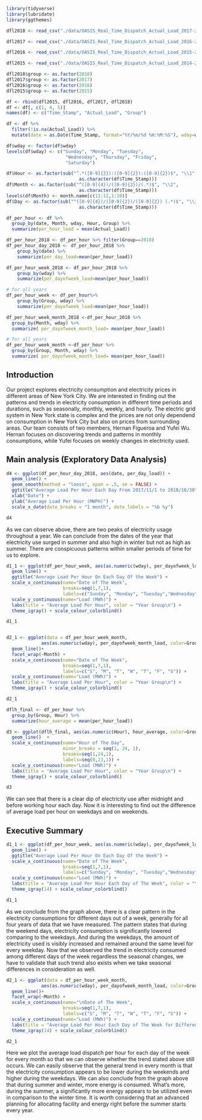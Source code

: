 ```r
library(tidyverse)
library(lubridate)
library(ggthemes)

```



```r
dfl2018 <- read_csv("./data/OASIS_Real_Time_Dispatch_Actual_Load_2017-2018.csv", na=c("NA"))

dfl2017 <- read_csv("./data/OASIS_Real_Time_Dispatch_Actual_Load_2016-2017.csv", na=c("NA"))

dfl2016 <- read_csv("./data/OASIS_Real_Time_Dispatch_Actual_Load_2015-2016.csv", na=c("NA"))

dfl2015 <- read_csv("./data/OASIS_Real_Time_Dispatch_Actual_Load_2014-2015.csv", na=c("NA"))

dfl2018$group <- as.factor(2018)
dfl2017$group <- as.factor(2017)
dfl2016$group <- as.factor(2016)
dfl2015$group <- as.factor(2015)

df <- rbind(dfl2015, dfl2016, dfl2017, dfl2018)
df <- df[, c(1, 4, 5)]
names(df) <- c("Time_Stamp", "Actual_Load", "Group")

df <- df %>%
  filter(!is.na(Actual_Load)) %>%
  mutate(date = as.Date(Time_Stamp, format="%Y/%m/%d %H:%M:%S"), wday=wday(date))

df$wday <- factor(df$wday)
levels(df$wday) <- c("Sunday", "Monday", "Tuesday",
                      "Wednesday", "Thursday", "Friday",
                      "Saturday")

df$Hour <- as.factor(sub("^.*([0-9]{2}):([0-9]{2}):([0-9]{2})$", "\\1",
                           as.character(df$Time_Stamp)))
df$Month <- as.factor(sub("^([0-9]{4})/([0-9]{2})/(.*)$", "\\2",
                           as.character(df$Time_Stamp)))
levels(df$Month) <- month.name[c(11:12,1:10)]
df$Day <- as.factor(sub("^([0-9]{4})/([0-9]{2})/([0-9]{2}) (.*)$", "\\3",
                           as.character(df$Time_Stamp)))

df_per_hour <- df %>%
  group_by(date, Month, wday, Hour, Group) %>%
  summarize(per_hour_load = mean(Actual_Load))

df_per_hour_2018 <- df_per_hour %>% filter(Group==2018)
df_per_hour_day_2018 <- df_per_hour_2018 %>%
    group_by(date) %>%
    summarize(per_day_load=mean(per_hour_load))

df_per_hour_week_2018 <- df_per_hour_2018 %>%
    group_by(wday) %>%
    summarize(per_dayofweek_load=mean(per_hour_load))

# for all years
df_per_hour_week <- df_per_hour%>%
    group_by(Group, wday) %>%
    summarize(per_dayofweek_load=mean(per_hour_load))

df_per_hour_week_month_2018 <-df_per_hour_2018 %>% 
  group_by(Month, wday) %>%
  summarize( per_dayofweek_month_load= mean(per_hour_load))

# for all years
df_per_hour_week_month <-df_per_hour %>% 
  group_by(Group, Month, wday) %>%
  summarize( per_dayofweek_month_load= mean(per_hour_load))
```
## Introduction

Our project explores electricity consumption and electricity prices in different areas of New York City. 
We are interested in finding out the patterns and trends in electricity consumption in different time periods and durations, such as seasonally, monthly, weekly, and hourly. 
The electric grid system in New York state is complex and the prices are not only dependend on consumption in New York City but also on prices from surrounding areas. Our team consists of two members, Hernan Figueroa and Yufei Wu. Hernan focuses on discovering trends and patterns in monthly consumptions, while Yufei focuses on weekly changes in electricity used.


## Main analysis (Exploratory Data Analysis)

```r

d4 <- ggplot(df_per_hour_day_2018, aes(date, per_day_load)) +
  geom_line() +
  geom_smooth(method = "loess", span = .5, se = FALSE) +
  ggtitle("Average Load Per Hour Each Day From 2017/11/1 to 2018/10/30") +
  xlab("Date") +
  ylab("Average Load Per Hour (MWPH)") +
  scale_x_date(date_breaks = "1 month", date_labels = "%b %y")

d4
```


As we can observe above, there are two peaks of electricity usage throughout a year. We can conclude from the dates of the year that electricity use surged in summer and also high in winter but not as high as summer. There are conspicuous patterns within smaller periods of time for us to explore.

```r

d1_1 <- ggplot(df_per_hour_week, aes(as.numeric(wday), per_dayofweek_load, color=Group)) +
  geom_line() +
  ggtitle("Average Load Per Hour On Each Day Of the Week") +
  scale_x_continuous(name="Date of The Week", 
                     breaks=seq(1,7,1),
                     labels=c("Sunday", "Monday", "Tuesday","Wednesday", "Thursday", "Friday","Saturday")) +
  scale_y_continuous(name="Load (MWh)") +
  labs(title = "Average Load Per Hour", color = "Year Group\n") +
  theme_igray() + scale_colour_colorblind()

d1_1


d2_1 <- ggplot(data = df_per_hour_week_month, 
             aes(as.numeric(wday), per_dayofweek_month_load, color=Group)) +
  geom_line()+
  facet_wrap(~Month) +
  scale_x_continuous(name="Date of The Week", 
                     breaks=seq(1,7,1),
                     labels=c("S", "M", "T", "W", "T", "F", "S")) +
  scale_y_continuous(name="Load (MWh)") + 
  labs(title = "Average Load Per Hour", color = "Year Group\n") +
  theme_igray() + scale_colour_colorblind()

d2_1
```

```r
dflh_final <- df_per_hour %>% 
  group_by(Group, Hour) %>% 
  summarize(hour_average = mean(per_hour_load))

d3 <- ggplot(dflh_final, aes(as.numeric(Hour), hour_average, color=Group)) + 
  geom_line()  +
  scale_x_continuous(name="Hour of The Day", 
                     minor_breaks = seq(1, 24, 1),
                     breaks=seq(1,24,1),
                     labels=seq(0,23,1)) +
  scale_y_continuous(name="Load (MWh)") +
  labs(title = "Average Load Per Hour", color = "Year Group\n") +
  theme_igray() + scale_colour_colorblind()

d3
```

We can see that there is a clear dip of electricity use after midnight and before working hour each day. Now it is interesting to find out the difference of average load per hour on weekdays and on weekends.

## Executive Summary

```r

d1_1 <- ggplot(df_per_hour_week, aes(as.numeric(wday), per_dayofweek_load, color=Group)) +
  geom_line() +
  ggtitle("Average Load Per Hour On Each Day Of the Week") +
  scale_x_continuous(name="Date of The Week", 
                     breaks=seq(1,7,1),
                     labels=c("Sunday", "Monday", "Tuesday","Wednesday", "Thursday", "Friday","Saturday")) +
  scale_y_continuous(name="Load (MWh)") +
  labs(title = "Average Load Per Hour Each Day of The Week", color = "Year Group\n") +
  theme_igray(14) + scale_colour_colorblind()

d1_1
```

As we conclude from the graph above, there is a clear pattern in the electricity consumptions for different days out of a week, generally for all four years of data that we have measured. The pattern states that during the weekend days, electricity consumption is significantly lowered comparing to the weekdays. And during the weekdays, the amount of electricity used is visibly increased and remained around the same level for every weekday. Now that we observed the trend in electricity consumed among different days of the week regardless the seasonal changes, we have to validate that such trend also exists when we take seasonal differences in consideration as well. 

```r
d2_1 <- ggplot(data = df_per_hour_week_month, 
             aes(as.numeric(wday), per_dayofweek_month_load, color=Group)) +
  geom_line()+
  facet_wrap(~Month) +
  scale_x_continuous(name="\nDate of The Week", 
                     breaks=seq(1,7,1),
                     labels=c("S", "M", "T", "W", "T", "F", "S")) +
  scale_y_continuous(name="Load (MWh)") + 
  labs(title = "Average Load Per Hour Each Day of The Week for Different Month", color = "Year Group\n") +
  theme_igray(14) + scale_colour_colorblind()

d2_1
```

Here we plot the average load dispatch per hour for each day of the week for every month so that we can observe whether the trend stated above still occurs. We can easily observe that the general trend in every month is that the electricity consumption appears to be lower during the weekends and higher during the weekdays. We can also conclude from the graph above that during summer and winter, more energy is consumed. What's more, during the summer, a significantly more energy appears to be utilized even in comparison to the winter time. It is worth considering that an advanced planning for allocating facility and energy right before the summer starts every year. 